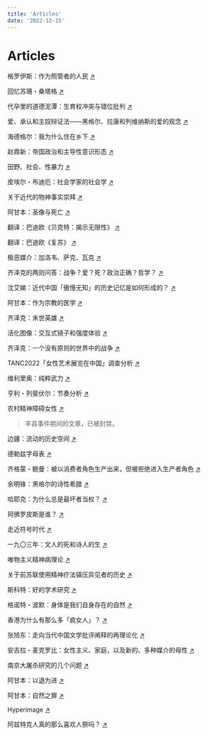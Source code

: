 ```yaml
---
title: 'Articles'
date: '2022-12-15'
---
```


# Articles

格罗伊斯：作为照管者的人民 [↗](https://mp.weixin.qq.com/s/tfElMub8RCl1A0aO92PjwA)

回忆苏珊・桑塔格 [↗](https://mp.weixin.qq.com/s/2qJ74-66nQ9xa70POUYtsg)

代孕里的道德泥潭：生育权冲突与错位批判 [↗](https://mp.weixin.qq.com/s/lzbHzjrolRJ2IM0xMtjXMQ)

爱、承认和主奴辩证法——黑格尔、拉康和列维纳斯的爱的观念 [↗](https://mp.weixin.qq.com/s/7KyypVTKZ4KCNX5IKFbumg)

海德格尔：我为什么住在乡下 [↗](https://mp.weixin.qq.com/s/LGZWLxhOwGH5yn2PloN2mA)

赵鼎新：帝国政治和主导性意识形态 [↗](https://mp.weixin.qq.com/s/gt6efsrmNDYJv35cVwco6g)

田野、社会、性暴力 [↗](https://mp.weixin.qq.com/s/1shQfoimCRxJ-1daaGO8qQ)

皮埃尔・布迪厄：社会学家的社会学 [↗](https://mp.weixin.qq.com/s/G39aUDTWLZ8yUN4bF7PhTw)

关于近代的物神事实崇拜 [↗](https://mp.weixin.qq.com/s/wlWS-dQZaZ8tUICHv6WpNg)

阿甘本：圣像与死亡 [↗](https://mp.weixin.qq.com/s/XEbFv0KVUqlHNRk2CM-5Aw)

翻译：巴迪欧《贝克特：揭示无限性》 [↗](https://card.weibo.com/article/m/show/id/2309404780552224899195)

翻译：巴迪欧《复苏》 [↗](https://card.weibo.com/article/m/show/id/2309404779097971884758)

极恶媒介：加洛韦、萨克、瓦克 [↗](https://mp.weixin.qq.com/s/iSJq0HqCt23TzeyTgdiE_A)

齐泽克的两则问答：战争？爱？死？政治正确？哲学？ [↗](https://mp.weixin.qq.com/s/w0HCtdXOIlW9Pt726sswSg)

沈艾娣：近代中国「傲慢无知」的历史记忆是如何形成的？ [↗](https://mp.weixin.qq.com/s/hlMzGKY8h_bSXeHvOlqCww)

阿甘本：作为宗教的医学 [↗](https://mp.weixin.qq.com/s/PT4ipUkuacgw2HUHbEyQzQ)

齐泽克：末世英雄 [↗](https://mp.weixin.qq.com/s/M9gOlFkr5r4TqeVBauo0Hg)

活化图像：交互式镜子和强度体验 [↗](https://mp.weixin.qq.com/s/fizpzQtKBc9kB946IKpw6g)

齐泽克：一个没有原则的世界中的战争 [↗](https://mp.weixin.qq.com/s/Y1OYGp7k1Q_8NiyLNl_SrQ)

TANC2022「女性艺术展览在中国」调查分析 [↗](https://mp.weixin.qq.com/s/EhJKxfg_G_PAf_PAEMfstQ)

维利里奥：纯粹武力 [↗](https://mp.weixin.qq.com/s/HX7JwzUjFY006ZAK7Ot1kw)

亨利・列斐伏尔：节奏分析 [↗](https://mp.weixin.qq.com/s/2lgbb6H85O4DAo_bYKnQpA)

农村精神障碍女性 [↗](https://mp.weixin.qq.com/s/M2QR7mmJfimLiTSAuAuUvg)

> 丰县事件期间的文章，已被封禁。

边疆：流动的历史空间 [↗](https://mp.weixin.qq.com/s/aKnhINha5MMnH4l-zxqIXg)

德勒兹字母表 [↗](https://mp.weixin.qq.com/s/1hOlPTcHPQdAEgGu5oxFVA)

齐格蒙・鲍曼：被以消费者角色生产出来，但被拒绝进入生产者角色 [↗](https://mp.weixin.qq.com/s/tBx1ZCGk9S2M-57_my2Q3Q)

余明锋：黑格尔的诗性希腊 [↗](https://mp.weixin.qq.com/s/v-0-a0lO-ZkIsUyxGTfDqg)

哈耶克：为什么总是最坏者当权？ [↗](https://mp.weixin.qq.com/s/A0RqDyFptBfPidc1a-tNWQ)

珂佛罗皮斯是谁？ [↗](https://mp.weixin.qq.com/s/-uGKRT3Z4kYts9gyUeHXUg)

走近符号时代 [↗](https://mp.weixin.qq.com/s/8cNj1BQzawVkSC4yvrcfoQ)

一九〇三年：文人的死和诗人的生 [↗](https://m.jiemian.com/article/6934375.html)

唯物主义精神病理论 [↗](https://mp.weixin.qq.com/s/XBMztm9XZW-pZvRrOjKPhw)

关于前苏联使用精神疗法镇压异见者的历史 [↗](http://i.jandan.net/p/34243)

斯科特：好的学术研究 [↗](https://mp.weixin.qq.com/s/Dculg_llqmselYCNYxKOXA)

格诺特・波默：身体是我们自身存在的自然 [↗](https://mp.weixin.qq.com/s/pRDXWBLdRGEYq9nFZvKSfQ)

香港为什么有那么多「疯女人」？ [↗](https://mp.weixin.qq.com/s/K5fK_TIkH5VrTClPjBMG8g)

张旭东：走向当代中国文学批评阐释的再理论化 [↗](https://mp.weixin.qq.com/s/3px_WICXJu2tgL5PmnC5UQ)

安吉拉・麦克罗比：女性主义、家庭，以及新的、多种媒介的母性 [↗](https://mp.weixin.qq.com/s/fbyEWb_NUneK-oKulZgJ0A)

南京大屠杀研究的几个问题 [↗](https://mp.weixin.qq.com/s/ziIC4f3v2NQErDQsS_a_PA)

阿甘本：以退为进 [↗](https://mp.weixin.qq.com/s/46KWfr2DDYVbd4iI6r775A)

阿甘本：自然之罪 [↗](https://mp.weixin.qq.com/s/BY78Wqb230XUUV57FjTDxQ)

Hyperimage [↗](https://mp.weixin.qq.com/s/sXsYZ9REGGS0x21DJ4zAsg)

阿兹特克人真的那么喜欢人祭吗？ [↗](https://card.weibo.com/article/m/show/id/2309404705344462128119?id=2309404705344462128119)
